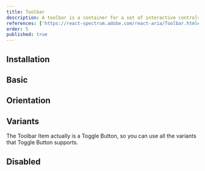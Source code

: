 ```yaml
---
title: Toolbar
description: A toolbar is a container for a set of interactive controls, such as buttons, dropdown menus, or checkboxes, with arrow key navigation.
references: ['https://react-spectrum.adobe.com/react-aria/Toolbar.html#props']
order: 5
published: true
---
```


## Installation
<Install component='toolbar' />

## Basic
<Demo component='controls/toolbar/toolbar-demo' />

## Orientation
<Demo component='controls/toolbar/toolbar-orientation-demo' />

## Variants
The Toolbar Item actually is a Toggle Button, so you can use all the variants that Toggle Button supports.
<Demo component='controls/toolbar/toolbar-variants-demo' />

## Disabled
<Demo component='controls/toolbar/toolbar-disabled-demo' />
